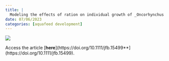 ```yaml
---
title: |
  Modeling the effects of ration on individual growth of _Oncorhynchus tshawytscha_ under controlled conditions
date: 07/06/2023
categories: [aquafeed development]
---
```


![](/photos/stock_images/pellets-in-hand.jpg)

Access the article [**here**](https://doi.org/10.1111/jfb.15499**](https://doi.org/10.1111/jfb.15499).
